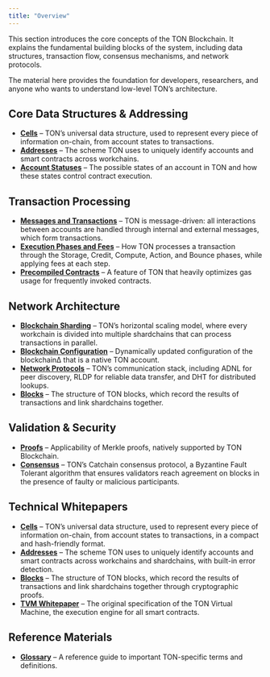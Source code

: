 ```yaml
---
title: "Overview"
---
```



This section introduces the core concepts of the TON Blockchain. It explains the fundamental building blocks of the system, including data structures, transaction flow, consensus mechanisms, and network protocols.  

<Aside>
The material here provides the foundation for developers, researchers, and anyone who wants to understand low-level TON’s architecture.
</Aside>

## Core Data Structures & Addressing

- **[Cells](/ton/cells)** – TON’s universal data structure, used to represent every piece of information on-chain, from account states to transactions.
- **[Addresses](/ton/addresses)** – The scheme TON uses to uniquely identify accounts and smart contracts across workchains.
- **[Account Statuses](/ton/statuses)** – The possible states of an account in TON and how these states control contract execution.

## Transaction Processing

- **[Messages and Transactions](/ton/transaction)** – TON is message-driven: all interactions between accounts are handled through internal and external messages, which form transactions.
- **[Execution Phases and Fees](/ton/phases-and-fees)** – How TON processes a transaction through the Storage, Credit, Compute, Action, and Bounce phases, while applying fees at each step.
- **[Precompiled Contracts](/ton/precompiled)** – A feature of TON that heavily optimizes gas usage for frequently invoked contracts.

## Network Architecture

- **[Blockchain Sharding](/ton/shards)** – TON’s horizontal scaling model, where every workchain is divided into multiple shardchains that can process transactions in parallel.  
- **[Blockchain Configuration](/ton/config)** – Dynamically updated configuration of the blockchain∆ that is a native TON account.
- **[Network Protocols](/ton/network)** – TON’s communication stack, including ADNL for peer discovery, RLDP for reliable data transfer, and DHT for distributed lookups.  
- **[Blocks](/ton/)** – The structure of TON blocks, which record the results of transactions and link shardchains together.

## Validation & Security

- **[Proofs](/ton/proofs)** – Applicability of Merkle proofs, natively supported by TON Blockchain.
- **[Consensus](/ton/consensus)** – TON’s Catchain consensus protocol, a Byzantine Fault Tolerant algorithm that ensures validators reach agreement on blocks in the presence of faulty or malicious participants.  

## Technical Whitepapers

- **[Cells](/ton/cells/boc)** – TON’s universal data structure, used to represent every piece of information on-chain, from account states to transactions, in a compact and hash-friendly format.
- **[Addresses](/ton/addresses/addresses-general-info)** – The scheme TON uses to uniquely identify accounts and smart contracts across workchains and shardchains, with built-in error detection.
- **[Blocks](/ton/tbl)** – The structure of TON blocks, which record the results of transactions and link shardchains together through cryptographic proofs.
- **[TVM Whitepaper](/ton/tvm)** – The original specification of the TON Virtual Machine, the execution engine for all smart contracts.

## Reference Materials

- **[Glossary](/ton/glossary)** – A reference guide to important TON-specific terms and definitions.  
